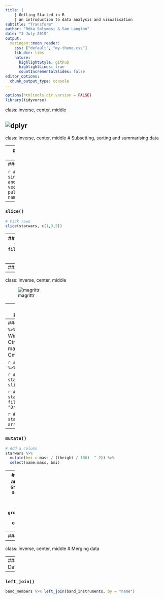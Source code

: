 ```yaml
---
title: | 
    | Getting Started in R
    | an introduction to data analysis and visualisation
subtitle: "Transform"
author: "Réka Solymosi & Sam Langton"
date: "3 July 2019"
output:
  xaringan::moon_reader:
    css: ["default", "my-theme.css"]
    lib_dir: libs
    nature:
      highlightStyle: github
      highlightLines: true
      countIncrementalSlides: false
editor_options: 
  chunk_output_type: console
---
```


```r
options(htmltools.dir.version = FALSE)
library(tidyverse)
```

class: inverse, center, middle

![dplyr](img/dplyr.png)
---
class: inverse, center, middle
# Subsetting, sorting and summarising data

---
### Data
```r
starwars
```

---
### `select()`
```r
# Pick columns
select(starwars, name, species)
```

```r
# Pick a single column and return a vector
pull(starwars, name)
```

---
### `slice()`
```r
# Pick rows
slice(starwars, c(1,3,5))
```

---
### `filter()`
```r
# Subset rows
filter(starwars, species == "Droid")
```

---
### `arrange()`
```r
# Reorder rows
arrange(starwars, desc(mass))
```

---
class: inverse, center, middle

![magrittr](img/magrittr.png)

---
### `%>%` or the piping operator 

- combines multiple operations
- passes a value / expression result forward into the next function call / expression
- makes R code more readable

---
### Inserting the `%>%` operator
Windows: Ctrl+Shift+M ; macOS: CmdShift+M)
<br>
```r
# select()
starwars %>% select(name, species)
```

```r
# pull()
starwars %>% pull(name)
```

```r
# slice()
starwars %>% slice(c(1,3,5))
```

```r
# filter()
starwars %>% filter(species == "Droid")
```

```r
# arrange()
starwars %>% arrange(desc(mass))
```

---
### `mutate()`
```r
# Add a column
starwars %>% 
  mutate(bmi = mass / ((height / 100)  ^ 2)) %>% 
  select(name:mass, bmi)
```

---
### `group_by()` and `count()`
```r
# Group rows with same value and calculate frequency
starwars %>% 
  group_by(species) %>% 
  count(species, sort = TRUE)
```

---
### `summarise()`
```r
# Return summary statistics
starwars %>%
  group_by(species) %>%
  summarise(n = n(),
            mass = mean(mass, na.rm = TRUE)) %>%
  filter(n > 1)
```

---
class: inverse, center, middle
# Merging data

---
### Data
```r
band_members 
band_instruments
```

---
### `left_join()`
```r
band_members %>% left_join(band_instruments, by = "name")
```

